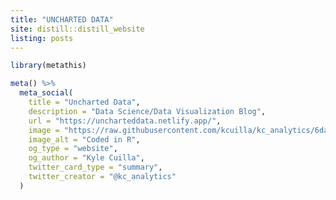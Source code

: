 ```yaml
---
title: "UNCHARTED DATA"
site: distill::distill_website
listing: posts
---
```


```r
library(metathis)

meta() %>%
  meta_social(
    title = "Uncharted Data",
    description = "Data Science/Data Visualization Blog",
    url = "https://uncharteddata.netlify.app/",
    image = "https://raw.githubusercontent.com/kcuilla/kc_analytics/6da9561d8a2e3a17fbf18beb70f3d2d5f8eacb70/img/site_img.PNG",
    image_alt = "Coded in R",
    og_type = "website",
    og_author = "Kyle Cuilla",
    twitter_card_type = "summary",
    twitter_creator = "@kc_analytics"
  )
```